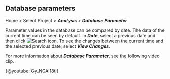 ## Database parameters

Home > Select Project > **_Analysis_** > **_Database Parameter_**

Parameter values in the database can be compared by date. The data of the current time can be seen by default. In **_Date_**, select a previous date and then click ![Search icon](/img/ico-btn-search.png). To see the changes between the current time and the selected previous date, select **_View Changes_**.

For more information about **_Database Parameter_**, see the following video clip.

{@youtube: Gy_NGAi18tI}
